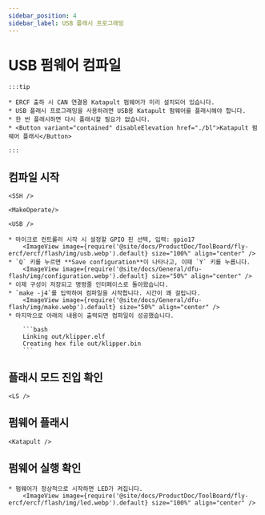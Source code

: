 ```yaml
---
sidebar_position: 4
sidebar_label: USB 플래시 프로그래밍
---
```





# USB 펌웨어 컴파일

    :::tip

    * ERCF 출하 시 CAN 연결용 Katapult 펌웨어가 미리 설치되어 있습니다.
    * USB 플래시 프로그래밍을 사용하려면 USB용 Katapult 펌웨어를 플래시해야 합니다.
    * 한 번 플래시하면 다시 플래시할 필요가 없습니다.
    * <Button variant="contained" disableElevation href="./bl">Katapult 펌웨어 플래시</Button>

    :::

## 컴파일 시작

    <SSH />

    <MakeOperate/>

    <USB />

    * 마이크로 컨트롤러 시작 시 설정할 GPIO 핀 선택, 입력: gpio17
        <ImageView image={require('@site/docs/ProductDoc/ToolBoard/fly-ercf/ercf/flash/img/usb.webp').default} size="100%" align="center" />
    * `Q` 키를 누르면 **Save configuration**이 나타나고, 이때 `Y` 키를 누릅니다.
        <ImageView image={require('@site/docs/General/dfu-flash/img/configuration.webp').default} size="50%" align="center" />
    * 이제 구성이 저장되고 명령줄 인터페이스로 돌아왔습니다.
    * `make -j4`를 입력하여 컴파일을 시작합니다. 시간이 꽤 걸립니다.
        <ImageView image={require('@site/docs/General/dfu-flash/img/make.webp').default} size="50%" align="center" />
    * 마지막으로 아래의 내용이 출력되면 컴파일이 성공했습니다.

        ```bash
        Linking out/klipper.elf
        Creating hex file out/klipper.bin
        ```

## 플래시 모드 진입 확인


    <LS />


## 펌웨어 플래시
    
    <Katapult />

## 펌웨어 실행 확인

    * 펌웨어가 정상적으로 시작하면 LED가 켜집니다.
        <ImageView image={require('@site/docs/ProductDoc/ToolBoard/fly-ercf/ercf/flash/img/led.webp').default} size="100%" align="center" />